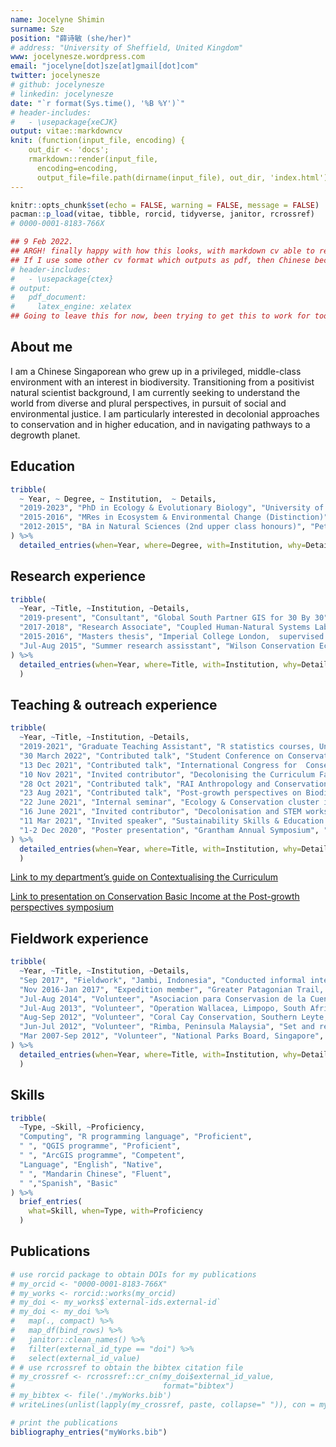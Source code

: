 ```yaml
---
name: Jocelyne Shimin
surname: Sze
position: "薛诗敏 (she/her)"
# address: "University of Sheffield, United Kingdom"
www: jocelynesze.wordpress.com
email: "jocelyne[dot]sze[at]gmail[dot]com"
twitter: jocelynesze
# github: jocelynesze
# linkedin: jocelynesze
date: "`r format(Sys.time(), '%B %Y')`"
# header-includes:
#   - \usepackage{xeCJK}
output: vitae::markdowncv
knit: (function(input_file, encoding) {
    out_dir <- 'docs';
    rmarkdown::render(input_file,
      encoding=encoding,
      output_file=file.path(dirname(input_file), out_dir, 'index.html'))})
---
```


```r
knitr::opts_chunk$set(echo = FALSE, warning = FALSE, message = FALSE)
pacman::p_load(vitae, tibble, rorcid, tidyverse, janitor, rcrossref)
# 0000-0001-8183-766X

## 9 Feb 2022.
## ARGH! finally happy with how this looks, with markdown cv able to render Chinese name cos the output seems to be html. BUT cannot be incorporated into Wordpress, just appears as LaTeX formatting. Maybe can push to GitHub?
## If I use some other cv format which outputs as pdf, then Chinese becomes an issue. Supposed to do something like this, but the output is vitae, so how??
# header-includes:
#   - \usepackage{ctex}
# output: 
#   pdf_document:
#     latex_engine: xelatex
## Going to leave this for now, been trying to get this to work for too long (one week?)
```

## About me
I am a Chinese Singaporean who grew up in a privileged, middle-class environment with an interest in biodiversity. Transitioning from a positivist natural scientist background, I am currently seeking to understand the world from diverse and plural perspectives, in pursuit of social and environmental justice. I am particularly interested in decolonial approaches to conservation and in higher education, and in navigating pathways to a degrowth planet.

## Education
```r
tribble(
  ~ Year, ~ Degree, ~ Institution,  ~ Details,
  "2019-2023", "PhD in Ecology & Evolutionary Biology", "University of Sheffield, UK", "Exploring Indigenous peoples contributions to tropical forest conservation, on a University of Sheffield Faculty of Science Postgraduate Research Committee Fee Scholarship",
  "2015-2016", "MRes in Ecosystem & Environmental Change (Distinction)", "Imperial College London, Silwood Park, UK", "Project on the identification and predictive modelling of global deforestation hotspots",
  "2012-2015", "BA in Natural Sciences (2nd upper class honours)", "Peterhouse, University of Cambridge, UK", "Specialised in Zoology (ecology, conservation & palaeontology) on an undergraduate scholarship awarded by the Jardine Foundation"
) %>% 
  detailed_entries(when=Year, where=Degree, with=Institution, why=Details)
```

## Research experience
```r
tribble(
  ~Year, ~Title, ~Institution, ~Details,
  "2019-present", "Consultant", "Global South Partner GIS for 30 By 30", "Spatial GIS and economic analysis for the Global Deal for Nature 30 By 30 project, evaluating costs and benefits of expansion of global Protected Areas to 30% by 2030",
  "2017-2018", "Research Associate", "Coupled Human-Natural Systems Lab, Nanyang Technological University, Singapore", "Evaluating the ecological and social factors behind forest fires in Sumatra, Indonesia. This project entailed combining socio-economic census and spatial data for provinces of Riau, Jambi and South Sumatra, and using GLMMs and Boosted Regression Trees to model active fires during the fire season in 2015",
  "2015-2016", "Masters thesis", "Imperial College London,  supervised by Dr Ben Collen (deceased 19 May 2018) and Dr Sarah Whitmee from University College London, and Dr David Orme from Imperial College London", "Used global high-resolution forest loss dataset from 2000 to 2014 to identify deforestation hotspots by biomes and biogeographic realms, conducted literature search to identify key socioeconomic and physical drivers, compiled datasets, fitted predictive models in R, and projected 2015 and 2020 hotspots",
  "Jul-Aug 2015", "Summer research assisstant", "Wilson Conservation Ecology Lab, University of Queensland, Australia", "Worked on various projects on land management and policy, conservation and ecosystem services. Conducted a literature review on causal impact methods in conservation literature, contributing to a publication"
) %>%
  detailed_entries(when=Year, where=Title, with=Institution, why=Details
  )
```

## Teaching & outreach experience
```r
tribble(
  ~Year, ~Title, ~Institution, ~Details,
  "2019-2021", "Graduate Teaching Assistant", "R statistics courses, University of Sheffield", "Worked as a GTA for basic statistics in R courses and helping undergraduates with statistics from field data",
  "30 March 2022", "Contributed talk", "Student Conference on Conservation Science 2022", "Presented work from my PhD on Deforestation and degradation in Indigenous lands across the tropics",
  "13 Dec 2021", "Contributed talk", "International Congress for  Conservation Biology 2021", "Presented ongoing work on Conservation Basic Income done in collaboration with colleagues from other institutions",
  "10 Nov 2021", "Invited contributor", "Decolonising the Curriculum Faculty workshop, University of Newcastle", "Presented my department's work on 'Contextualising the curriculum in Ecology and Evolutionary Biology' at their faculty meeting to do the same",
  "28 Oct 2021", "Contributed talk", "RAI Anthropology and Conservation Conference 2021", "Co-presented ongoing work on Conservation Basic Income done in collaboration with colleagues from other institutions",
  "23 Aug 2021", "Contributed talk", "Post-growth perspectives on Biodiversity Conservation symposium", "Co-presented ongoing work on Conservation Basic Income done in collaboration with colleagues from other institutions",
  "22 June 2021", "Internal seminar", "Ecology & Conservation cluster internal seminar, University of Sheffield", "Presented my ongoing PhD research to our research cluster",
  "16 June 2021", "Invited contributor", "Decolonisation and STEM workshop, University of Sheffield", "Presented my department's work on 'Contextualising the curriculum in Ecology and Evolutionary Biology' at a workshop organised by the Sheffield Institute for International Development",
  "11 Mar 2021", "Invited speaker", "Sustainability Skills & Education (SusSEd) webinar series, University of Sheffield", "Presented my ongoing PhD research to general audience of undergraduate students",
  "1-2 Dec 2020", "Poster presentation", "Grantham Annual Symposium", "Presented poster on my ongoing PhD research"
) %>% 
  detailed_entries(when=Year, where=Title, with=Institution, why=Details
  )
```
[Link to my department's guide on Contextualising the Curriculum](https://sites.google.com/sheffield.ac.uk/contextualising-eeb-curriculum/home?authuser=0)

[Link to presentation on Conservation Basic Income at the  Post-growth perspectives symposium](https://youtu.be/sf73VFzFGbc)

## Fieldwork experience
```r
tribble(
  ~Year, ~Title, ~Institution, ~Details,
  "Sep 2017", "Fieldwork", "Jambi, Indonesia", "Conducted informal interviews with village heads to understand peat restoration and liveli- hood strategies",
  "Nov 2016-Jan 2017", "Expedition member", "Greater Patagonian Trail, Imperial Exploration Board", "Obtained a grant from Imperial College London and Jeremy Wilson Charity Trust to undertake a long-distance hike through Chilean and Argentinian Patagonia. Passed through remote and physically challenging terrain and interacted with local rural settlers",
  "Jul-Aug 2014", "Volunteer", "Asociacion para Conservasion de la Cuenca Amazonica, Cusco, Peru","Collected and identified herpetofauna at Villa Carmen Biological Station, Manu Biosphere Reserve",
  "Jul-Aug 2013", "Volunteer", "Operation Wallacea, Limpopo, South Africa", "Conducted habitat assessments, game, bird and invertebrate diversity counts at Balule Game Reserve",
  "Aug-Sep 2012", "Volunteer", "Coral Cay Conservation, Southern Leyte, the Philippines", "Conducted coral reef and invertebrate diversity surveys at Sogod Bay. Familiar with Indo-Pacific coral reef, fish and invertebrate identification",
  "Jun-Jul 2012", "Volunteer", "Rimba, Peninsula Malaysia", "Set and retrieved camera traps, analysed camera trap photos for research investigating the effectiveness of viaducts as wildlife crossings at Gerik, Perak, and Kenyir, Terengganu",
  "Mar 2007-Sep 2012", "Volunteer", "National Parks Board, Singapore", "Conducted seagrass monitoring surveys under TeamSeagrass, and mudflat/benthic dredging surveys under the Comprehensive Marine Biodiversity Survey. Familiar with Indo-Pacific seagrass identification"
) %>% 
  detailed_entries(when=Year, where=Title, with=Institution, why=Details
  )
```

## Skills
```r
tribble(
  ~Type, ~Skill, ~Proficiency,
  "Computing", "R programming language", "Proficient",
  " ", "QGIS programme", "Proficient",
  " ", "ArcGIS programme", "Competent",
  "Language", "English", "Native",
  " ", "Mandarin Chinese", "Fluent",
  " ","Spanish", "Basic"
) %>% 
  brief_entries(
    what=Skill, when=Type, with=Proficiency
  )
```

## Publications
```r
# use rorcid package to obtain DOIs for my publications
# my_orcid <- "0000-0001-8183-766X"
# my_works <- rorcid::works(my_orcid)
# my_doi <- my_works$`external-ids.external-id`
# my_doi <- my_doi %>%
#   map(., compact) %>% 
#   map_df(bind_rows) %>% 
#   janitor::clean_names() %>% 
#   filter(external_id_type == "doi") %>% 
#   select(external_id_value)
# # use rcrossref to obtain the bibtex citation file
# my_crossref <- rcrossref::cr_cn(my_doi$external_id_value,
#                                 format="bibtex")
# my_bibtex <- file('./myWorks.bib')
# writeLines(unlist(lapply(my_crossref, paste, collapse=" ")), con = my_bibtex)

# print the publications 
bibliography_entries("myWorks.bib") 
```
